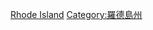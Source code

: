 {{Commonscat|People of Rhode Island}}

[[Category:美国各州人物|Rhode Island]]
[[Category:羅德島州|Category:羅德島州]]